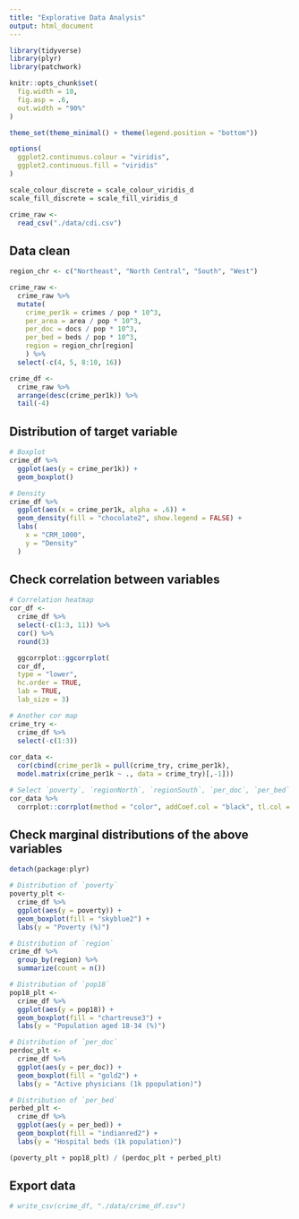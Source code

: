 ```yaml
---
title: "Explorative Data Analysis"
output: html_document
---
```


```r
library(tidyverse)
library(plyr)
library(patchwork)

knitr::opts_chunk$set(
  fig.width = 10,
  fig.asp = .6,
  out.width = "90%"
)

theme_set(theme_minimal() + theme(legend.position = "bottom"))

options(
  ggplot2.continuous.colour = "viridis",
  ggplot2.continuous.fill = "viridis"
)

scale_colour_discrete = scale_colour_viridis_d
scale_fill_discrete = scale_fill_viridis_d
```

```r
crime_raw <- 
  read_csv("./data/cdi.csv")
```

## Data clean
```r
region_chr <- c("Northeast", "North Central", "South", "West")

crime_raw <- 
  crime_raw %>% 
  mutate(
    crime_per1k = crimes / pop * 10^3,
    per_area = area / pop * 10^3,
    per_doc = docs / pop * 10^3,
    per_bed = beds / pop * 10^3,
    region = region_chr[region]
    ) %>% 
  select(-c(4, 5, 8:10, 16))

crime_df <- 
  crime_raw %>% 
  arrange(desc(crime_per1k)) %>% 
  tail(-4)
```

## Distribution of target variable
```r
# Boxplot
crime_df %>% 
  ggplot(aes(y = crime_per1k)) + 
  geom_boxplot()

# Density
crime_df %>% 
  ggplot(aes(x = crime_per1k, alpha = .6)) + 
  geom_density(fill = "chocolate2", show.legend = FALSE) + 
  labs(
    x = "CRM_1000",
    y = "Density"
  )
```

## Check correlation between variables
```r
# Correlation heatmap
cor_df <- 
  crime_df %>%  
  select(-c(1:3, 11)) %>% 
  cor() %>% 
  round(3)

  ggcorrplot::ggcorrplot(
  cor_df,
  type = "lower",
  hc.order = TRUE,
  lab = TRUE,
  lab_size = 3)
```

```r
# Another cor map
crime_try <- 
  crime_df %>% 
  select(-c(1:3))
  
cor_data <-
  cor(cbind(crime_per1k = pull(crime_try, crime_per1k), 
  model.matrix(crime_per1k ~ ., data = crime_try)[,-1]))

# Select `poverty`, `regionNorth`, `regionSouth`, `per_doc`, `per_bed`
cor_data %>% 
  corrplot::corrplot(method = "color", addCoef.col = "black", tl.col = "black", tl.srt = 45, insig = "blank" , number.cex = 0.7, diag = FALSE, mar = c(.1,.1,.1,.1))
```


## Check marginal distributions of the above variables
```r
detach(package:plyr)

# Distribution of `poverty`
poverty_plt <-   
  crime_df %>% 
  ggplot(aes(y = poverty)) + 
  geom_boxplot(fill = "skyblue2") + 
  labs(y = "Poverty (%)")

# Distribution of `region`
crime_df %>% 
  group_by(region) %>% 
  summarize(count = n())

# Distribution of `pop18`
pop18_plt <- 
  crime_df %>% 
  ggplot(aes(y = pop18)) + 
  geom_boxplot(fill = "chartreuse3") + 
  labs(y = "Population aged 18-34 (%)")

# Distribution of `per_doc`
perdoc_plt <- 
  crime_df %>% 
  ggplot(aes(y = per_doc)) + 
  geom_boxplot(fill = "gold2") + 
  labs(y = "Active physicians (1k ppopulation)")

# Distribution of `per_bed`
perbed_plt <- 
  crime_df %>% 
  ggplot(aes(y = per_bed)) + 
  geom_boxplot(fill = "indianred2") + 
  labs(y = "Hospital beds (1k population)")

(poverty_plt + pop18_plt) / (perdoc_plt + perbed_plt)
```


## Export data
```r
# write_csv(crime_df, "./data/crime_df.csv")
```

